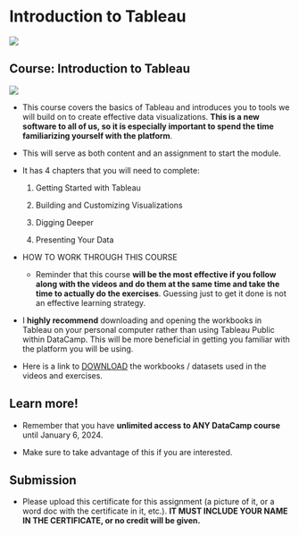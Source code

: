 # Introduction to Tableau

![](images/logo-datacamp.png){fig-align="left"}

## Course: Introduction to Tableau

![](images/logo-tableau.png){fig-align="left"}

-   This course covers the basics of Tableau and introduces you to tools we will build on to create effective data visualizations. **This is a new software to all of us, so it is especially important to spend the time familiarizing yourself with the platform**.

-   This will serve as both content and an assignment to start the module.

-   It has 4 chapters that you will need to complete:

    1.  Getting Started with Tableau

    2.  Building and Customizing Visualizations

    3.  Digging Deeper

    4.  Presenting Your Data

-   HOW TO WORK THROUGH THIS COURSE

    -   Reminder that this course **will be the most effective if you follow along with the videos and do them at the same time and take the time to actually do the exercises**. Guessing just to get it done is not an effective learning strategy.

-   I **highly recommend** downloading and opening the workbooks in Tableau on your personal computer rather than using Tableau Public within DataCamp. This will be more beneficial in getting you familiar with the platform you will be using.

-   Here is a link to [DOWNLOAD](https://assets.datacamp.com/production/repositories/5521/datasets/252be949ed79b41d80a1560d5a3615545edfaac2/Workbooks%20and%20Datasources.pdf) the workbooks / datasets used in the videos and exercises.

## Learn more!

-   Remember that you have **unlimited access to ANY DataCamp course** until January 6, 2024.

-   Make sure to take advantage of this if you are interested.

## Submission

-   Please upload this certificate for this assignment (a picture of it, or a word doc with the certificate in it, etc.). **IT MUST INCLUDE YOUR NAME IN THE CERTIFICATE, or no credit will be given.**
